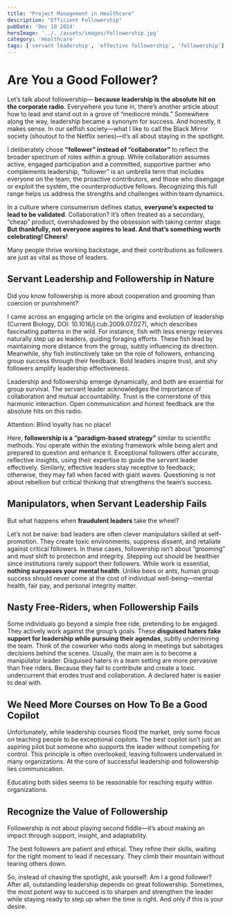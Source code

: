 ```yaml
---
title: "Project Management in Healthcare"
description: "Efficient Followership"
pubDate: 'Dec 10 2024'
heroImage: '../../assets/images/followership.jpg'
category: 'Healthcare'
tags: ['servant leadership', 'effective followership', 'followership']
---
```

# Are You a Good Follower?

Let’s talk about followership— **because leadership is the absolute hit on the corporate radio**. Everywhere you tune in, there’s another article about how to lead and stand out in a grove of “mediocre minds.” Somewhere along the way, leadership became a synonym for success. And honestly, it makes sense. In our selfish society—what I like to call the Black Mirror society (shoutout to the Netflix series)—it’s all about staying in the spotlight.

I deliberately chose **“follower” instead of “collaborator”** to reflect the broader spectrum of roles within a group. While collaboration assumes active, engaged participation and a committed, supportive partner who complements leadership, “follower” is an umbrella term that includes everyone on the team, the proactive contributors, and those who disengage or exploit the system, the counterproductive fellows. Recognizing this full range helps us address the strengths and challenges within team dynamics.

In a culture where consumerism defines status, **everyone’s expected to lead to be validated**. Collaboration? It’s often treated as a secondary, “cheap” product, overshadowed by the obsession with taking center stage.
**But thankfully, not everyone aspires to lead. And that’s something worth celebrating! Cheers!** 

Many people thrive working backstage, and their contributions as followers are just as vital as those of leaders. 

## Servant Leadership and Followership in Nature

Did you know followership is more about cooperation and grooming than coercion or punishment? 

I came across an engaging article on the origins and evolution of leadership (Current Biology, DOI: 10.1016/j.cub.2009.07.027), which describes fascinating patterns in the wild. For instance, fish with less energy reserves naturally step up as leaders, guiding foraging efforts. These fish lead by maintaining more distance from the group, subtly influencing its direction. Meanwhile, shy fish instinctively take on the role of followers, enhancing group success through their feedback. Bold leaders inspire trust, and shy followers amplify leadership effectiveness.

Leadership and followership emerge dynamically, and both are essential for group survival. The servant leader acknowledges the importance of collaboration and mutual accountability. Trust is the cornerstone of this harmonic interaction. Open communication and honest feedback are the absolute hits on this radio.

Attention: Blind loyalty has no place!

Here, **followership is a “paradigm-based strategy”** similar to scientific methods. You operate within the existing framework while being alert and prepared to question and enhance it. Exceptional followers offer accurate, reflective insights, using their expertise to guide the servant leader effectively. Similarly, effective leaders stay receptive to feedback; otherwise, they may fall when faced with giant waves. Questioning is not about rebellion but critical thinking that strengthens the team’s success.

## Manipulators, when Servant Leadership Fails

But what happens when **fraudulent leaders** take the wheel? 

Let’s not be naive: bad leaders are often clever manipulators skilled at self-promotion. They create toxic environments, suppress dissent, and retaliate against critical followers. In these cases, followership isn’t about “grooming” and must shift to protection and integrity. Stepping out should be healthier since institutions rarely support their followers. While work is essential, **nothing surpasses your mental health**. Unlike bees or ants, human group success should never come at the cost of individual well-being—mental health, fair pay, and personal integrity matter. 

## Nasty Free-Riders, when Followership Fails

Some individuals go beyond a simple free ride, pretending to be engaged. They actively work against the group’s goals. These **disguised haters fake support for leadership while pursuing their agendas**, subtly undermining the team. Think of the coworker who nods along in meetings but sabotages decisions behind the scenes. Usually, the main aim is to become a manipulator leader. Disguised haters in a team setting are more pervasive than free riders. Because they fail to contribute and create a toxic undercurrent that erodes trust and collaboration. A declared hater is easier to deal with.

## We Need More Courses on How To Be a Good Copilot

Unfortunately, while leadership courses flood the market, only some focus on teaching people to be exceptional copilots. The best copilot isn’t just an aspiring pilot but someone who supports the leader without competing for control. This principle is often overlooked, leaving followers undervalued in many organizations. At the core of successful leadership and followership lies communication. 

Educating both sides seems to be reasonable for reaching equity within organizations.

## Recognize the Value of Followership

Followership is not about playing second fiddle—it’s about making an impact through support, insight, and adaptability. 

The best followers are patient and ethical. They refine their skills, waiting for the right moment to lead if necessary. They climb their mountain without tearing others down.

So, instead of chasing the spotlight, ask yourself: Am I a good follower? After all, outstanding leadership depends on great followership. Sometimes, the most potent way to succeed is to sharpen and strengthen the leader while staying ready to step up when the time is right. And only if this is your desire.
